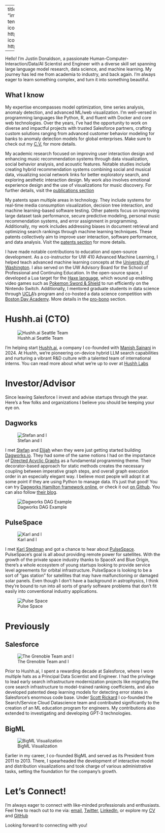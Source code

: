 
---
title: "About Me"
image: "images/me.jpeg"
about:
  template: marquee
  links:
    - icon: twitter
      text: twitter
      href: https://twitter.com/omgjjd
    - icon: github
      text: Github
      href: https://github.com/jdonaldson

---

Hello! I'm Justin Donaldson, a passionate Human-Computer-Interaction/Data/AI
Scientist and Engineer with a diverse skill set spanning large language model
research, data science, and machine learning. My journey has led me from
academia to industry, and back again.  I'm always eager to learn something
complex, and turn it into something beautiful.

## What I know

My expertise encompasses model optimization, time series analysis, anomaly
detection, and advanced ML/web visualization. I'm well-versed in programming
languages like Python, R, and fluent with Docker and core web technologies.
Over the years, I've had the opportunity to work on diverse and impactful
projects with trusted Salesforce partners, crafting custom solutions ranging
from advanced customer behavior modeling for banks to anomaly detection models
for global enterprises.  Make sure to check out my [C.V.](cv.qmd) for more
details.

My academic research focused on improving user interaction design and
enhancing music recommendation systems through data visualization, social behavior analysis,
and acoustic features. Notable studies include creating hybrid recommendation
systems combining social and musical data, visualizing social network links for
better exploratory search, and exploring aesthetic interaction design. My work
also involves emotional experience design and the use of visualizations for
music discovery. For further details, visit the [publications section](https://jjd.io/cv.html#publications)

My patents span multiple areas in technology. They include
systems for real-time media consumption visualization, decision tree
interaction, and machine learning-based software testing. Other patents focus
on improving large dataset task performance, secure predictive modeling,
personal music recommendation systems, and error assignment in programming.
Additionally, my work includes addressing biases in document retrieval and
optimizing search rankings through machine learning techniques. These patents
collectively aim to improve user interaction, software performance, and data
analysis.  Visit the [patents section](https://jjd.io/cv.html#patents) for more details.

I have made notable contributions to education and open-source development. As
a co-instructor for UW 410 Advanced Machine Learning, I helped teach advanced
machine learning concepts at the [University of
Washington](https://www.pce.uw.edu/). I also served on the UW Advisory Board
for the School of Professional and Continuing Education. In the open-source
space, I developed a Lua target for the [Haxe language](https://haxe.org),
which wound up enabling video games such as
[Pokemon Sword & Shield](https://www.youtube.com/watch?v=uBYORdr_TY8) to run
efficiently on the Nintendo Switch. Additionally, I mentored graduate students
in data science through [UCLA](https://grad.ucla.edu/)’s program and co-hosted
a data science competition with [Boston Day Academy](https://www.bdea.org/).
More details in the [pro-bono](https://jjd.io/cv.html#pro-bono) section.


# Hushh.ai (CTO)

![Hushh.ai Seattle Team](images/hushh_ai.jpeg)

I'm helping start [Hushh.ai](http://www.hush.ai), a company I co-founded with
[Manish Sainani](https://www.linkedin.com/in/manishsainani/) in 2024. At Hushh,
we're pioneering on-device hybrid LLM search capabilities and nurturing a
vibrant R&D culture with a talented team of international interns. You can read
more about what we're up to over at [Hushh Labs](https://hushh-labs.github.io/hushh-labs-blog/)


# Investor/Advisor

Since leaving Salesforce I invest and advise startups through the year.  Here's
a few folks and organizations I believe you should be keeping your eye on.

## Dagworks
![Stefan and I](images/stefan.jpeg)

I met [Stefan](https://www.linkedin.com/in/skrawczyk/) and
[Elijah](https://www.linkedin.com/in/elijahbenizzy/) when they were just
getting started building [Dagworks.io](https://www.dagworks.io/).  They had
some of the same notions I had on the importance of [Directed Acyclic
Graphs](https://en.wikipedia.org/wiki/Directed_acyclic_graph) as a fundamental
programming theme.  Their decorator-based approach for static methods creates
the necessary coupling between imperative graph steps, and overall graph
execution order in an especially elegant way.  I believe most people will adopt
it at some point if they are using Python to manage data.  It's just that good!
You can try [Dagworks Hamilton framework online](https://www.tryhamilton.dev/),
or check it out [on Github](https://github.com/dagworks-inc/hamilton).  You can
also follow [their blog](https://blog.dagworks.io/).

![Dagworks DAG Example](https://www.dagworks.io/lineage_view.png)


## PulseSpace
![Karl and I](images/karl.jpeg)

I met [Karl Stedman](https://www.linkedin.com/in/thekarlstedman/) and got a
chance to hear about [PulseSpace](https://pulsespace.com/).  PulseSpace's goal
is all about providing remote power for satellites.  With the growth of the
private space industry thanks to SpaceX and Blue Origin, there's a whole
ecosystem of young startups looking to provide service level agreements for
orbital infrastructure.  PulseSpace is looking to be a sort of "gas station"
for satellites that may have malfunctioning or damaged solar panels.  Even
though I don't have a background in astrophysics, I think they're bound to run
into all sorts of gnarly software problems that don't fit easily into
conventional industry applications.

![Pulse Space](images/pulsespace.jpeg)

# Previously

## Salesforce

![The Grenoble Team and I](images/grenoble.jpeg)

Prior to Hushh.ai, I spent a rewarding decade at Salesforce, where I wore
multiple hats as a Principal Data Scientist and Engineer. I had the privilege
to lead early search infrastructure modernization projects like migrating the
core search infrastructure to model-trained ranking coefficients, and also
developed patented deep learning models for detecting error states in
Salesforce's enormous code base. Under [Scott
Rickard](https://www.linkedin.com/in/scottrickard/) I co-founded the
Search/Service Cloud Datascience team and contributed significantly to the
creation of an ML education program for engineers. My contributions also
extended to investigating and developing GPT-3 technologies.


## BigML

![BigML Visualization](images/bigml.jpeg)

Earlier in my career, I co-founded BigML and served as its President from 2011
to 2013. There, I spearheaded the development of interactive model and
distribution visualizations and took charge of various administrative tasks,
setting the foundation for the company's growth.


# Let's Connect!

I'm always eager to connect with like-minded professionals and enthusiasts.
Feel free to reach out to me via:
[email](mailto:jjd@jjd.io),
[Twitter](https://twitter.com/omgjjd),
[LinkedIn](https://www.linkedin.com/in/jjustindonaldson/), or explore my
[CV](http://jdonaldson.github.io/cv) and
[GitHub](https://www.github.com/jdonaldson)

Looking forward to connecting with you!

